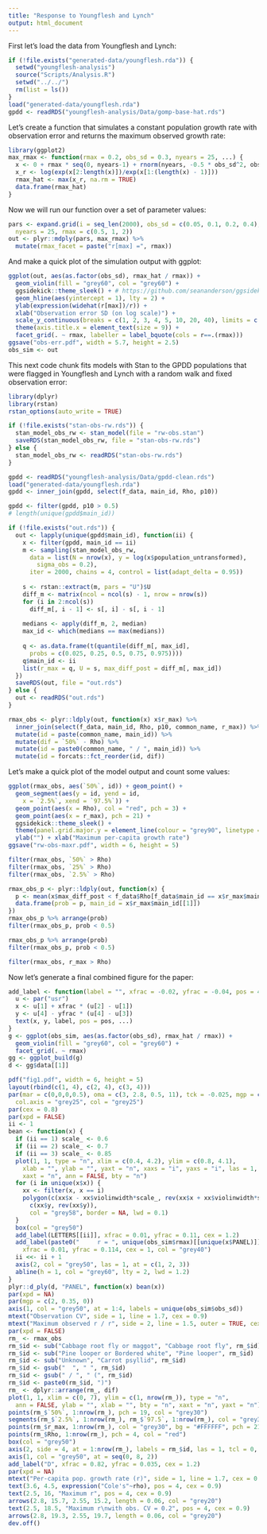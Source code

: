 ```yaml
---
title: "Response to Youngflesh and Lynch"
output: html_document
---
```


First let's load the data from Youngflesh and Lynch:

```r
if (!file.exists("generated-data/youngflesh.rda")) {
  setwd("youngflesh-analysis")
  source("Scripts/Analysis.R")
  setwd("../../")
  rm(list = ls())
}
load("generated-data/youngflesh.rda")
gpdd <- readRDS("youngflesh-analysis/Data/gomp-base-hat.rds")
```

Let's create a function that simulates a constant population growth rate with observation error and returns the maximum observed growth rate:

```r
library(ggplot2)
max_rmax <- function(rmax = 0.2, obs_sd = 0.3, nyears = 25, ...) {
  x <- 0 + rmax * seq(0, nyears-1) + rnorm(nyears, -0.5 * obs_sd^2, obs_sd)
  x_r <- log(exp(x[2:length(x)])/exp(x[1:(length(x) - 1)]))
  rmax_hat <- max(x_r, na.rm = TRUE) 
  data.frame(rmax_hat)
}
```

Now we will run our function over a set of parameter values:

```r
pars <- expand.grid(i = seq_len(2000), obs_sd = c(0.05, 0.1, 0.2, 0.4), 
  nyears = 25, rmax = c(0.5, 1, 2))
out <- plyr::mdply(pars, max_rmax) %>% 
  mutate(rmax_facet = paste("r[max] =", rmax))
```

And make a quick plot of the simulation output with ggplot:

```r
ggplot(out, aes(as.factor(obs_sd), rmax_hat / rmax)) + 
  geom_violin(fill = "grey60", col = "grey60") +
  ggsidekick::theme_sleek() + # https://github.com/seananderson/ggsidekick
  geom_hline(aes(yintercept = 1), lty = 2) +
  ylab(expression(widehat(r[max])/r)) +
  xlab("Observation error SD (on log scale)") +
  scale_y_continuous(breaks = c(1, 2, 3, 4, 5, 10, 20, 40), limits = c(1, 5)) +
  theme(axis.title.x = element_text(size = 9)) +
  facet_grid(. ~ rmax, labeller = label_bquote(cols = r==.(rmax))) 
ggsave("obs-err.pdf", width = 5.7, height = 2.5)
obs_sim <- out
```

This next code chunk fits models with Stan to the GPDD populations that were flagged in Youngflesh and Lynch with a random walk and fixed observation error:

```r
library(dplyr)
library(rstan)
rstan_options(auto_write = TRUE)

if (!file.exists("stan-obs-rw.rds")) {
  stan_model_obs_rw <- stan_model(file = "rw-obs.stan") 
  saveRDS(stan_model_obs_rw, file = "stan-obs-rw.rds")
} else {
  stan_model_obs_rw <- readRDS("stan-obs-rw.rds")
}

gpdd <- readRDS("youngflesh-analysis/Data/gpdd-clean.rds")
load("generated-data/youngflesh.rda")
gpdd <- inner_join(gpdd, select(f_data, main_id, Rho, p10))

gpdd <- filter(gpdd, p10 > 0.5)
# length(unique(gpdd$main_id))

if (!file.exists("out.rds")) {
  out <- lapply(unique(gpdd$main_id), function(ii) {
    x <- filter(gpdd, main_id == ii)
    m <- sampling(stan_model_obs_rw,
      data = list(N = nrow(x), y = log(x$population_untransformed), 
        sigma_obs = 0.2),
      iter = 2000, chains = 4, control = list(adapt_delta = 0.95))
    
    s <- rstan::extract(m, pars = "U")$U
    diff_m <- matrix(ncol = ncol(s) - 1, nrow = nrow(s))
    for (i in 2:ncol(s))
      diff_m[, i - 1] <- s[, i] - s[, i - 1]
    
    medians <- apply(diff_m, 2, median)
    max_id <- which(medians == max(medians))
    
    q <- as.data.frame(t(quantile(diff_m[, max_id],
      probs = c(0.025, 0.25, 0.5, 0.75, 0.975))))
    q$main_id <- ii
    list(r_max = q, U = s, max_diff_post = diff_m[, max_id])
  })
  saveRDS(out, file = "out.rds")
} else {
  out <- readRDS("out.rds")
}

rmax_obs <- plyr::ldply(out, function(x) x$r_max) %>%
  inner_join(select(f_data, main_id, Rho, p10, common_name, r_max)) %>%
  mutate(id = paste(common_name, main_id)) %>%
  mutate(dif = `50%` - Rho) %>%
  mutate(id = paste0(common_name, " / ", main_id)) %>%
  mutate(id = forcats::fct_reorder(id, dif))
```

Let's make a quick plot of the model output and count some values:

```r
ggplot(rmax_obs, aes(`50%`, id)) + geom_point() +
  geom_segment(aes(y = id, yend = id,
    x = `2.5%`, xend = `97.5%`)) +
  geom_point(aes(x = Rho), col = "red", pch = 3) +
  geom_point(aes(x = r_max), pch = 21) +
  ggsidekick::theme_sleek() +
  theme(panel.grid.major.y = element_line(colour = "grey90", linetype = 1)) +
  ylab("") + xlab("Maximum per-capita growth rate")
ggsave("rw-obs-maxr.pdf", width = 6, height = 5)

filter(rmax_obs, `50%` > Rho)
filter(rmax_obs, `25%` > Rho)
filter(rmax_obs, `2.5%` > Rho)

rmax_obs_p <- plyr::ldply(out, function(x) {
  p <- mean(x$max_diff_post < f_data$Rho[f_data$main_id == x$r_max$main_id[[1]]])
  data.frame(prob = p, main_id = x$r_max$main_id[[1]])
}) 
rmax_obs_p %>% arrange(prob)
filter(rmax_obs_p, prob < 0.5)

rmax_obs_p %>% arrange(prob)
filter(rmax_obs_p, prob < 0.5)

filter(rmax_obs, r_max > Rho)
```

Now let's generate a final combined figure for the paper:

```r
add_label <- function(label = "", xfrac = -0.02, yfrac = -0.04, pos = 4, ...) {
  u <- par("usr")
  x <- u[1] + xfrac * (u[2] - u[1])
  y <- u[4] - yfrac * (u[4] - u[3])
  text(x, y, label, pos = pos, ...)
}
g <- ggplot(obs_sim, aes(as.factor(obs_sd), rmax_hat / rmax)) + 
  geom_violin(fill = "grey60", col = "grey60") +
  facet_grid(. ~ rmax)
gg <- ggplot_build(g)
d <- gg$data[[1]]

pdf("fig1.pdf", width = 6, height = 5)
layout(rbind(c(1, 4), c(2, 4), c(3, 4)))
par(mar = c(0,0,0,0.5), oma = c(3, 2.8, 0.5, 11), tck = -0.025, mgp = c(2, 0.45, 0), 
  col.axis = "grey25", col = "grey25")
par(cex = 0.8)
par(xpd = FALSE)
ii <- 1
bean <- function(x) {
  if (ii == 1) scale_ <- 0.6
  if (ii == 2) scale_ <- 0.7
  if (ii == 3) scale_ <- 0.85
  plot(1, 1, type = "n", xlim = c(0.4, 4.2), ylim = c(0.8, 4.1), 
    xlab = "", ylab = "", yaxt = "n", xaxs = "i", yaxs = "i", las = 1,
    xaxt = "n", ann = FALSE, bty = "n")
  for (i in unique(x$x)) {
    xx <- filter(x, x == i)
    polygon(c(xx$x - xx$violinwidth*scale_, rev(xx$x + xx$violinwidth*scale_)), 
      c(xx$y, rev(xx$y)),
      col = "grey58", border = NA, lwd = 0.1)
  }
  box(col = "grey50")
  add_label(LETTERS[[ii]], xfrac = 0.01, yfrac = 0.11, cex = 1.2)
  add_label(paste0("     r = ", unique(obs_sim$rmax)[[unique(x$PANEL)]]), 
    xfrac = 0.01, yfrac = 0.114, cex = 1, col = "grey40")
  ii <<- ii + 1
  axis(2, col = "grey50", las = 1, at = c(1, 2, 3))
  abline(h = 1, col = "grey60", lty = 2, lwd = 1.2)
}
plyr::d_ply(d, "PANEL", function(x) bean(x))
par(xpd = NA)
par(mgp = c(2, 0.35, 0))
axis(1, col = "grey50", at = 1:4, labels = unique(obs_sim$obs_sd))
mtext("Observation CV", side = 1, line = 1.7, cex = 0.9)
mtext("Maximum observed r / r", side = 2, line = 1.5, outer = TRUE, cex = 0.9)
par(xpd = FALSE)
rm_ <- rmax_obs
rm_$id <- sub("Cabbage root fly or maggot", "Cabbage root fly", rm_$id)
rm_$id <- sub("Pine looper or Bordered white", "Pine looper", rm_$id)
rm_$id <- sub("Unknown", "Carrot psyllid", rm_$id)
rm_$id <- gsub("  ", " ", rm_$id)
rm_$id <- gsub(" / ", " (", rm_$id)
rm_$id <- paste0(rm_$id, ")")
rm_ <- dplyr::arrange(rm_, dif)
plot(1, 1, xlim = c(0, 7), ylim = c(1, nrow(rm_)), type = "n",
  ann = FALSE, ylab = "", xlab = "", bty = "n", xaxt = "n", yaxt = "n")
points(rm_$`50%`, 1:nrow(rm_), pch = 19, col = "grey30")
segments(rm_$`2.5%`, 1:nrow(rm_), rm_$`97.5`, 1:nrow(rm_), col = "grey30")
points(rm_$r_max, 1:nrow(rm_), col = "grey30", bg = "#FFFFFF", pch = 21)
points(rm_$Rho, 1:nrow(rm_), pch = 4, col = "red")
box(col = "grey50")
axis(2, side = 4, at = 1:nrow(rm_), labels = rm_$id, las = 1, tcl = 0, col = "grey50", cex.axis = 0.9)
axis(1, col = "grey50", at = seq(0, 8, 2))
add_label("D", xfrac = 0.82, yfrac = 0.035, cex = 1.2)
par(xpd = NA)
mtext("Per-capita pop. growth rate (r)", side = 1, line = 1.7, cex = 0.9, adj = 0.2)
text(3.6, 4.5, expression("Cole's"~rho), pos = 4, cex = 0.9)
text(2.5, 16, "Maximum r", pos = 4, cex = 0.9)
arrows(2.8, 15.7, 2.55, 15.2, length = 0.06, col = "grey20")
text(2.5, 18.5, "Maximum r\nwith obs. CV = 0.2", pos = 4, cex = 0.9)
arrows(2.8, 19.3, 2.55, 19.7, length = 0.06, col = "grey20")
dev.off()
```
